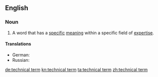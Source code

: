 ==English==

===Noun===
{{en-noun|head=[[technical]] [[term]]}}

# A word that has a [[specific]] [[meaning]] within a specific field of [[expertise]].

====Translations====
{{trans-top|word that has a specific meaning within a specific field of expertise}}
* German: {{t+|de|Terminus technicus|m}}
* Russian: {{t-|ru|технический термин|m|tr=tekhnicheskiy termin|sc=Cyrl}}
{{trans-mid}}
{{trans-bottom}}

[[de:technical term]]
[[kn:technical term]]
[[ta:technical term]]
[[zh:technical term]]